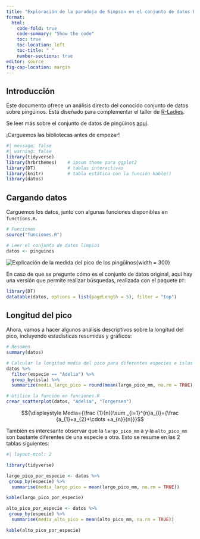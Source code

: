 ```yaml
---
title: "Exploración de la paradoja de Simpson en el conjunto de datos Penguin"
format:
  html:
    code-fold: true
    code-summary: "Show the code"
    toc: true
    toc-location: left
    toc-title: " "
    number-sections: true
editor: source
fig-cap-location: margin
---
```


## Introducción

Este documento ofrece un análisis directo del conocido conjunto de datos sobre pingüinos. Está diseñado para complementar el taller de [R-Ladies](https://rladies.org/).

Se leer más sobre el conjunto de datos de pingüinos [aquí](https://allisonhorst.github.io/palmerpenguins/).

¡Carguemos las bibliotecas antes de empezar!

```r
#| message: false
#| warning: false
library(tidyverse)
library(hrbrthemes)    # ipsum theme para ggplot2
library(DT)            # tablas interactivas
library(knitr)         # tabla estática con la función kable()
library(datos)
```

## Cargando datos

Carguemos los datos, junto con algunas funciones disponibles en `functions.R`.

```r
# Funciones
source("funciones.R")

# Leer el conjunto de datos limpios
datos <- pinguinos
```

![Explicación de la medida del pico de los pingüinos](images/culmen_depth.png){width = 300}

En caso de que se pregunte cómo es el conjunto de datos original, aquí hay una versión que permite realizar búsquedas, realizada con el paquete `DT`:

```r
library(DT)
datatable(datos, options = list(pageLength = 5), filter = "top")
```

## Longitud del pico

Ahora, vamos a hacer algunos análisis descriptivos sobre la longitud del pico, incluyendo estadísticas resumidas y gráficos:

```r
# Resumen
summary(datos)

# Calcular la longitud media del pico para diferentes especies e islas usando dplyr
datos %>%
  filter(especie == "Adelia") %>%
  group_by(isla) %>%
  summarize(media_largo_pico = round(mean(largo_pico_mm, na.rm = TRUE), 2))

# Utilice la función en funciones.R
crear_scatterplot(datos, "Adelia", "Torgersen")
```

$${\displaystyle Media={\frac {1}{n}}\sum _{i=1}^{n}a_{i}={\frac {a_{1}+a_{2}+\cdots +a_{n}}{n}}}$$

También es interesante observar que la `largo_pico_mm` a y la `alto_pico_mm` son bastante diferentes de una especie a otra. Esto se resume en las 2 tablas siguientes:

```r
#| layout-ncol: 2

library(tidyverse)

largo_pico_por_especie <- datos %>%
 group_by(especie) %>% 
  summarise(media_largo_pico = mean(largo_pico_mm, na.rm = TRUE))

kable(largo_pico_por_especie)

alto_pico_por_especie <- datos %>%
 group_by(especie) %>% 
  summarise(media_alto_pico = mean(alto_pico_mm, na.rm = TRUE))

kable(alto_pico_por_especie)
```
